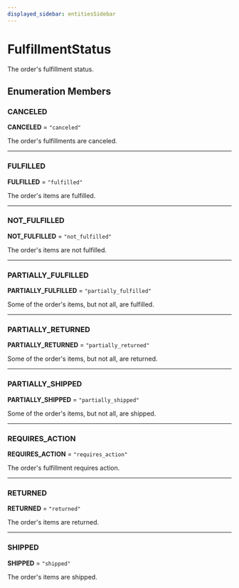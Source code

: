 ```yaml
---
displayed_sidebar: entitiesSidebar
---
```



# FulfillmentStatus

The order's fulfillment status.

## Enumeration Members

### CANCELED

 **CANCELED** = `"canceled"`

The order's fulfillments are canceled.

___

### FULFILLED

 **FULFILLED** = `"fulfilled"`

The order's items are fulfilled.

___

### NOT\_FULFILLED

 **NOT\_FULFILLED** = `"not_fulfilled"`

The order's items are not fulfilled.

___

### PARTIALLY\_FULFILLED

 **PARTIALLY\_FULFILLED** = `"partially_fulfilled"`

Some of the order's items, but not all, are fulfilled.

___

### PARTIALLY\_RETURNED

 **PARTIALLY\_RETURNED** = `"partially_returned"`

Some of the order's items, but not all, are returned.

___

### PARTIALLY\_SHIPPED

 **PARTIALLY\_SHIPPED** = `"partially_shipped"`

Some of the order's items, but not all, are shipped.

___

### REQUIRES\_ACTION

 **REQUIRES\_ACTION** = `"requires_action"`

The order's fulfillment requires action.

___

### RETURNED

 **RETURNED** = `"returned"`

The order's items are returned.

___

### SHIPPED

 **SHIPPED** = `"shipped"`

The order's items are shipped.
